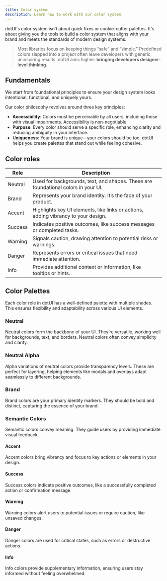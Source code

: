 ---
title: Color system
description: Learn how to work with our color system.
---

dotUI's color system isn’t about quick fixes or cookie-cutter palettes. It's about giving you the tools to build a color system that aligns with your brand and meets the standards of modern design systems.

> Most libraries focus on keeping things “safe” and “simple.” Predefined colors slapped into a project often leave developers with generic, uninspiring results. dotUI aims higher: **bringing developers designer-level thinking**.

## Fundamentals

We start from foundational principles to ensure your design system looks intentional, functional, and uniquely yours.

Our color philosophy revolves around three key principles:

- **Accessibility**: Colors must be perceivable by all users, including those with visual impairments. Accessibility is non-negotiable.
- **Purpose**: Every color should serve a specific role, enhancing clarity and reducing ambiguity in your interface.
- **Uniqueness**: Your brand is unique—your colors should be too. dotUI helps you create palettes that stand out while feeling cohesive.

## Color roles

| Role                                                 | Description                                                                        |
| ---------------------------------------------------- | ---------------------------------------------------------------------------------- |
| <BadgePalette color="neutral">Neutral</BadgePalette> | Used for backgrounds, text, and shapes. These are foundational colors in your UI.  |
| <BadgePalette color="brand">Brand</BadgePalette>     | Represents your brand identity. It’s the face of your product.                     |
| <BadgePalette color="accent">Accent</BadgePalette>   | Highlights key UI elements, like links or actions, adding vibrancy to your design. |
| <BadgePalette color="success">Success</BadgePalette> | Indicates positive outcomes, like success messages or completed tasks.             |
| <BadgePalette color="warning">Warning</BadgePalette> | Signals caution, drawing attention to potential risks or warnings.                 |
| <BadgePalette color="danger">Danger</BadgePalette>   | Represents errors or critical issues that need immediate attention.                |
| <BadgePalette color="info">Info</BadgePalette>       | Provides additional context or information, like tooltips or hints.                |

## Color Palettes

Each color role in dotUI has a well-defined palette with multiple shades. This ensures flexibility and adaptability across various UI elements.

### Neutral

Neutral colors form the backbone of your UI. They’re versatile, working well for backgrounds, text, and borders. Neutral colors often convey simplicity and clarity.

<Palette baseColor="neutral" />

### Neutral Alpha

Alpha variations of neutral colors provide transparency levels. These are perfect for layering, helping elements like modals and overlays adapt seamlessly to different backgrounds.

<Palette baseColor="neutral-alpha" />

### Brand

Brand colors are your primary identity markers. They should be bold and distinct, capturing the essence of your brand.

<Palette baseColor="brand" />

### Semantic Colors

Semantic colors convey meaning. They guide users by providing immediate visual feedback.

#### Accent

Accent colors bring vibrancy and focus to key actions or elements in your design.

<Palette baseColor="accent" />

#### Success

Success colors indicate positive outcomes, like a successfully completed action or confirmation message.

<Palette baseColor="success" />

#### Warning

Warning colors alert users to potential issues or require caution, like unsaved changes.

<Palette baseColor="warning" />

#### Danger

Danger colors are used for critical states, such as errors or destructive actions.

<Palette baseColor="danger" />

#### Info

Info colors provide supplementary information, ensuring users stay informed without feeling overwhelmed.

<Palette baseColor="info" />
